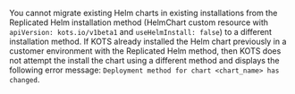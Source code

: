 You cannot migrate existing Helm charts in existing installations from the Replicated Helm installation method (HelmChart custom resource with `apiVersion: kots.io/v1beta1` and `useHelmInstall: false`) to a different installation method. If KOTS already installed the Helm chart previously in a customer environment with the Replicated Helm method, then KOTS does not attempt the install the chart using a different method and displays the following error message: `Deployment method for chart <chart_name> has changed`.